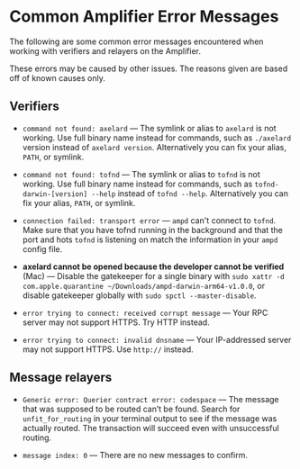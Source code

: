 # Common Amplifier Error Messages


The following are some common error messages encountered when working with verifiers and relayers on the Amplifier.

<Callout type="error">
  These errors may be caused by other issues. The reasons given are based off of known causes only.
</Callout>

## Verifiers

- `command not found: axelard` — The symlink or alias to `axelard` is not working. Use full binary name instead for commands, such as `./axelard` version instead of `axelard version`. Alternatively you can fix your alias, `PATH`, or symlink.

- `command not found: tofnd` — The symlink or alias to `tofnd` is not working. Use full binary name instead for commands, such as `tofnd-darwin-[version] --help` instead of `tofnd --help`.  Alternatively you can fix your alias, `PATH`, or symlink.

- `connection failed: transport error` — `ampd` can't connect to `tofnd`. Make sure that you have tofnd running in the background and that the port and hots `tofnd` is listening on match the information in your `ampd` config file.

- **axelard cannot be opened because the developer cannot be verified** (Mac) — Disable the gatekeeper for a single binary with `sudo xattr -d com.apple.quarantine ~/Downloads/ampd-darwin-arm64-v1.0.0`, or disable gatekeeper globally with `sudo spctl --master-disable`.

- `error trying to connect: received corrupt message` — Your RPC server may not support HTTPS. Try HTTP instead.

- `error trying to connect: invalid dnsname` — Your IP-addressed server may not support HTTPS. Use `http://` instead.

## Message relayers

- `Generic error: Querier contract error: codespace` —  The message that was supposed to be routed can’t be found. Search for `unfit_for_routing` in your terminal output to see if the message was actually routed. The transaction will succeed even with unsuccessful routing.

- `message index: 0` — There are no new messages to confirm.